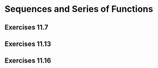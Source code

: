 # Sequences and Series of Functions

## Exercises 11.7 {#exr11.7}

## Exercises 11.13 {#exr11.13}

## Exercises 11.16 {#exr11.16}